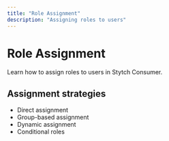 ```yaml
---
title: "Role Assignment"
description: "Assigning roles to users"
---
```


# Role Assignment

Learn how to assign roles to users in Stytch Consumer.

## Assignment strategies

- Direct assignment
- Group-based assignment
- Dynamic assignment
- Conditional roles
